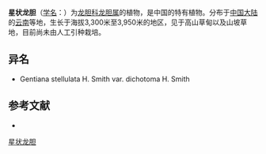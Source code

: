 {{Speciesbox
| name = 星状龙胆
| status = 
| status_system = 
| image =
| genus = Gentiana
| species = stellulata
| authority = H. Smith
| subdivision_ranks =[[变种|变种]]
| subdivision =
* 星状龙胆 ''G. s.'' var. ''stellulata''
* [[歧伞星状龙胆|歧伞星状龙胆]] ''G. s.'' var. ''dichotoma''
}}

'''星状龙胆'''（[[学名|学名]]：{{lang|la|''Gentiana stellulata''}}）为[[龙胆科|龙胆科]][[龙胆属|龙胆属]]的植物，是中国的特有植物。分布于[[中国大陆|中国大陆]]的[[云南|云南]]等地，生长于海拔3,300米至3,950米的地区，见于高山草甸以及山坡草地，目前尚未由人工引种栽培。

== 异名 ==
* Gentiana stellulata H. Smith var. dichotoma H. Smith

== 参考文献 ==
<div class="references-small">
* {{cite web| url =http://www.bioinfo.cn/db05/KmzwSpecies.php?action=view&id=8429| title =星状龙胆（原变种）| work =《中国高等植物数据库全库》| publisher =中国科学院微生物研究所| author =昆明植物研究所| accessdate =2009-02-24| deadurl =yes| archiveurl =https://web.archive.org/web/20160305052350/http://www.bioinfo.cn/db05/KmzwSpecies.php?action=view&id=8429| archivedate =2016-03-05}}
</div>
{{Taxonbar|from=Q11088616}}

[[Category:龙胆属|星状龙胆]]


{{植物小作品}}